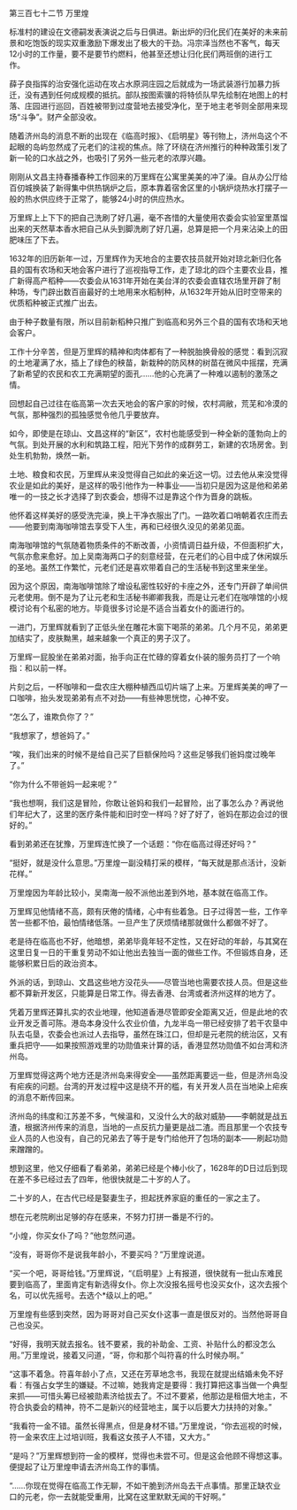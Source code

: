 

第三百七十二节 万里煌

标准村的建设在文德嗣发表演说之后与日俱进。新出炉的归化民们在美好的未来前景和吃饱饭的现实双重激励下爆发出了极大的干劲。冯宗泽当然也不客气，每天12小时的工作量，要不是要节约燃料，他甚至还想让归化民们两班倒的进行工作。

薛子良指挥的治安强化运动在攻占水原洞庄园之后就成为一场武装游行加暴力拆迁，没有遇到任何成规模的抵抗。部队按图索骥的将特侦队早先绘制在地图上的村落、庄园进行巡回，百姓被带到过度营地去接受净化，至于地主老爷则全部用来现场“斗争”。财产全部没收。

随着济州岛的消息不断的出现在《临高时报》、《启明星》等刊物上，济州岛这个不起眼的岛屿忽然成了元老们的注视的焦点。除了环绕在济州推行的种种政策引发了新一轮的口水战之外，也吸引了另外一些元老的浓厚兴趣。

刚刚从文昌主持春播春种工作回来的万里辉在公寓里美美的冲了澡。自从办公厅给百仞城换装了新得集中供热锅炉之后，原本靠着宿舍区里的小锅炉烧热水打摆子一般的热水供应终于正常了，能够24小时的供应热水。

万里辉上上下下的把自己洗刷了好几遍，毫不吝惜的大量使用农委会实验室里蒸馏出来的天然草本香水把自己从头到脚洗刷了好几遍，总算是把一个月来沾染上的田肥味压了下去。

1632年的旧历新年一过，万里辉作为天地合的主要农技员就开始对琼北新归化各县的国有农场和天地会客户进行了巡视指导工作，走了琼北的四个主要农业县，推广新得高产稻种――农委会从1631年开始在美台洋的农委会直辖农场里开辟了制种场，专门辟出数百亩最好的土地用来水稻制种，从1632年开始从旧时空带来的优质稻种被正式推广出去。

由于种子数量有限，所以目前新稻种只推广到临高和另外三个县的国有农场和天地会客户。

工作十分辛苦，但是万里辉的精神和肉体都有了一种脱胎换骨般的感觉：看到沉寂的土地灌满了水，插上了绿色的秧苗，新栽种的防风林的树苗在微风中摇摆，充满了新希望的农民和农工充满期望的面孔……他的心充满了一种难以遏制的激荡之情。

回想起自己过往在临高第一次去天地会的客户家的时候，农村凋敝，荒芜和冷漠的气氛，那种强烈的孤独感觉令他几乎要放弃。

如今，即使是在琼山、文昌这样的“新区”，农村也能感受到一种全新的蓬勃向上的气氛。到处开展的水利和筑路工程，阳光下劳作的成群劳工，新建的农场房舍。到处生机勃勃，焕然一新。

土地、粮食和农民，万里辉从来没觉得自己如此的亲近这一切。过去他从来没觉得农业是如此的美好，是这样的吸引他作为一种事业――当初只是因为这是他和弟弟唯一的一技之长才选择了到农委会，想得不过是靠这个作为晋身的跳板。

他怀着这样美好的感受洗完澡，换上干净衣服出了门。一路吹着口哨朝着农庄而去――他要到南海咖啡馆去享受下人生，再和已经很久没见的弟弟见面。

南海咖啡馆的气氛随着物质条件的不断改善，小资情调日益升级，不但面积扩大，气氛亦愈来愈好。加上吴南海两口子的刻意经营，在元老们的心目中成了休闲娱乐的圣地。虽然工作繁忙，元老们还是喜欢带着自己的生活秘书到这里来坐坐。

因为这个原因，南海咖啡馆除了增设私密性较好的卡座之外，还专门开辟了单间供元老使用。倒不是为了让元老和生活秘书卿卿我我，而是让元老们在咖啡馆的小规模讨论有个私密的地方。毕竟很多讨论是不适合当着女仆的面进行的。

一进门，万里辉就看到了正低头坐在雕花木窗下喝茶的弟弟。几个月不见，弟弟更加结实了，皮肤黝黑，越来越象一个真正的男子汉了。

万里辉一屁股坐在弟弟对面，抬手向正在忙碌的穿着女仆装的服务员打了一个响指：和以前一样。

片刻之后，一杯咖啡和一盘农庄大棚种植西瓜切片端了上来。万里辉美美的呷了一口咖啡，抬头发现弟弟有点不对劲――有些神思恍惚，心神不安。

“怎么了，谁欺负你了？”

“我想家了，想爸妈了。”

“唉，我们出来的时候不是给自己买了巨额保险吗？这些足够我们爸妈度过晚年了。”

“你为什么不带爸妈一起来呢？”

“我也想啊，我们这是冒险，你敢让爸妈和我们一起冒险，出了事怎么办？再说他们年纪大了，这里的医疗条件能和旧时空一样吗？好了好了，爸妈在那边会过的很好的。”

看到弟弟还在犹豫，万里辉连忙换了一个话题：“你在临高过得还好吗？”

“挺好，就是没什么意思。”万里煌一副没精打采的模样，“每天就是那点活计，没新花样。”

万里煌因为年龄比较小，吴南海一般不派他出差到外地，基本就在临高工作。

万里辉见他情绪不高，颇有厌倦的情绪，心中有些着急。日子过得苦一些，工作辛苦一些都不怕，最怕情绪低落。一旦产生了厌烦情绪那就做什么都做不好了。

老是待在临高也不好，他暗想，弟弟毕竟年轻不定性，又在好动的年龄，与其窝在这里日复一日的干重复劳动不如让他出去独当一面的做些工作。不但锻炼自身，还能够积累日后的政治资本。

外派的话，到琼山、文昌这些地方没花头――尽管当地也需要农技人员。但是这些都不算新开发区，只能算是日常工作。得去香港、台湾或者济州这样的地方了。

凭着万里辉还算扎实的农业地理，他知道香港尽管即安全距离又近，但是此地的农业开发乏善可陈。港岛本身没什么农业价值，九龙半岛一带已经安排了若干农垦中队去屯垦，农委会也派过人去指导，虽然在珠江口，但却是元老院的统治区，又有重兵把守――如果按照游戏里的功勋值来计算的话，香港显然功勋值不如台湾和济州岛。

万里辉觉得这两个地方还是济州岛来得安全――虽然距离要远一些，但是济州岛没有疟疾的问题。台湾的开发过程中这是绕不开的槛，有关开发人员在当地染上疟疾的消息不断传回来。

济州岛的纬度和江苏差不多，气候温和，又没什么大的敌对威胁――李朝就是战五渣，根据济州传来的消息，当地的一点反抗力量更是战二渣。而且那里一个农技专业人员的人也没有，自己的兄弟去了等于是专门给他开了包场的副本――刷起功勋来蹭蹭的。

想到这里，他又仔细看了看弟弟，弟弟已经是个棒小伙了，1628年的D日过后到现在差不多已经过去了四年，他很快就是二十岁的人了。

二十岁的人，在古代已经是娶妻生子，担起抚养家庭的重任的一家之主了。

想在元老院刷出足够的存在感来，不努力打拼一番是不行的。

“小煌，你买女仆了吗？”他忽然问道。

“没有，哥哥你不是说我年龄小，不要买吗？”万里煌说道。

“买一个吧，哥哥给钱。”万里辉说，“《启明星》上有报道，很快就有一批山东难民要到临高了，里面肯定有新选得女仆。你上次没报名摇号也没买女仆，这次去报个名，可以优先摇号。去选个*级以上的吧。”

万里煌有些感到突然，因为哥哥对自己买女仆这事一直是很反对的。当然他哥哥自己也没买。

“好得，我明天就去报名。钱不要紧，我的补助金、工资、补贴什么的都没怎么用。”万里煌说，接着又问道，“哥，你和那个叫符喜的什么时候办啊。”

“这事不着急。符喜年龄小了点，又还在芳草地念书，我现在就提出结婚未免不好看：有强占女学生的嫌疑。不过嘛，她我肯定是要得：我打算把这事当做一个典型来抓――可惜头筹已经被勋素济给拔去了。不过不要紧，他那边是租佃大地主，不符合执委会的精神，符不二是新兴的经营地主，属于以后要大力扶持的对象。”

“我看符一金不错。虽然长得黑点，但是身材不错。”万里煌说，“你去巡视的时候，符一金来农庄上过培训班，我看这女孩子人不错，又大方。”

“是吗？”万里辉想到符一金的模样，觉得也未尝不可。但是这会他顾不得想这事。便提起了让万里煌申请去济州岛工作的事情。

“……你现在觉得在临高工作无聊，不如干脆到济州岛去干点事情。那里正缺农业口的元老，你一去就能受重用，比窝在这里默默无闻的干好啊。”

